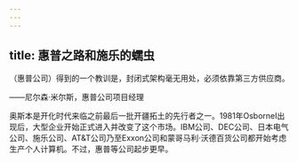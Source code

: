 ```yaml
---
---
---
```

title: 惠普之路和施乐的蠕虫
---




（惠普公司）得到的一个教训是，封闭式架构毫无用处，必须依靠第三方供应商。

——尼尔森·米尔斯，惠普公司项目经理



奥斯本是开化时代来临之前最后一批开疆拓土的先行者之一。1981年OsborneI出现后，大型企业开始正式进入并改变了这个市场。IBM公司、DEC公司、日本电气公司、施乐公司、AT&T公司乃至Exxon公司和蒙哥马利·沃德百货公司都开始考虑生产个人计算机。不过，惠普等公司起步更早。